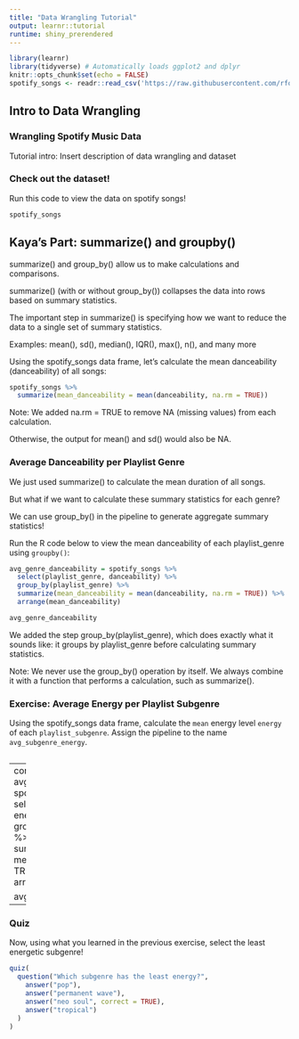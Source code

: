```yaml
---
title: "Data Wrangling Tutorial"
output: learnr::tutorial
runtime: shiny_prerendered
---
```


```r
library(learnr)
library(tidyverse) # Automatically loads ggplot2 and dplyr
knitr::opts_chunk$set(echo = FALSE)
spotify_songs <- readr::read_csv('https://raw.githubusercontent.com/rfordatascience/tidytuesday/master/data/2020/2020-01-21/spotify_songs.csv')
```


## Intro to Data Wrangling

### Wrangling Spotify Music Data

Tutorial intro: Insert description of data wrangling and dataset

### Check out the dataset!

Run this code to view the data on spotify songs!

```r
spotify_songs
```


## Kaya's Part: summarize() and groupby()

summarize() and group_by() allow us to make calculations and comparisons.

summarize() (with or without group_by()) collapses the data into rows based on summary statistics.

The important step in summarize() is specifying how we want to reduce the data to a single set of summary statistics.

Examples: mean(), sd(), median(), IQR(), max(), n(), and many more

Using the spotify_songs data frame, let's calculate the mean danceability (danceability) of all songs:

```r
spotify_songs %>%
  summarize(mean_danceability = mean(danceability, na.rm = TRUE))
```

Note: We added na.rm = TRUE to remove NA (missing values) from each calculation.

Otherwise, the output for mean() and sd() would also be NA.


### Average Danceability per Playlist Genre

We just used summarize() to calculate the mean duration of all songs.

But what if we want to calculate these summary statistics for each genre?

We can use group_by() in the pipeline to generate aggregate summary statistics!

Run the R code below to view the mean danceability of each playlist_genre using `groupby()`:

```r
avg_genre_danceability = spotify_songs %>%
  select(playlist_genre, danceability) %>% 
  group_by(playlist_genre) %>% 
  summarize(mean_danceability = mean(danceability, na.rm = TRUE)) %>%
  arrange(mean_danceability)

avg_genre_danceability
```

We added the step group_by(playlist_genre), which does exactly what it sounds like: it groups by playlist_genre before calculating summary statistics.

Note: We never use the group_by() operation by itself. We always combine it with a function that performs a calculation, such as summarize().

### Exercise: Average Energy per Playlist Subgenre

Using the spotify_songs data frame, calculate the `mean` energy level `energy` of each `playlist_subgenre`. Assign the pipeline to the name `avg_subgenre_energy`.


```r

```

---
correct answer:
avg_subgenre_energy = spotify_songs %>%
  select(playlist_subgenre, energy) %>% 
  group_by(playlist_subgenre) %>% 
  summarize(mean_energy = mean(energy, na.rm = TRUE)) %>%
  arrange(mean_energy)

avg_subgenre_energy
---

### Quiz

Now, using what you learned in the previous exercise, select the least energetic subgenre!


```r
quiz(
  question("Which subgenre has the least energy?",
    answer("pop"),
    answer("permanent wave"),
    answer("neo soul", correct = TRUE),
    answer("tropical")
  )
)
```

